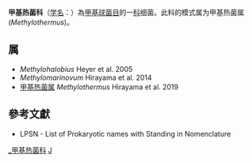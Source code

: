 {{Automatic taxobox
| taxon = Methylothermaceae
| authority = Whittenbury and Krieg, 1984
| type genus = 甲基热菌属<br>''Methylothermus''
| type genus authority = Hirayama et al. 2019
}}
'''甲基热菌科'''（[[学名|学名]]：{{lang|la|''Methylothermaceae''}}）為[[甲基球菌目|甲基球菌目]]的一[[科|科]]细菌。此科的模式属为甲基热菌属(''Methylothermus '')。

==属==
* ''Methylohalobius'' Heyer et al. 2005
* ''Methylomarinovum'' Hirayama et al. 2014
* [[甲基热菌属|甲基热菌属]] ''Methylothermus'' Hirayama et al. 2019

==參考文獻==
{{reflist}}
* LPSN - List of Prokaryotic names with Standing in Nomenclature

{{taxonbar}}

[[Category:_甲基热菌科|]]
[[Category:1984年描述的分类群|J]]